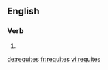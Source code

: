 ==English==

===Verb===
{{head|en}}

# {{en-third-person singular of|requite}}

[[de:requites]]
[[fr:requites]]
[[vi:requites]]